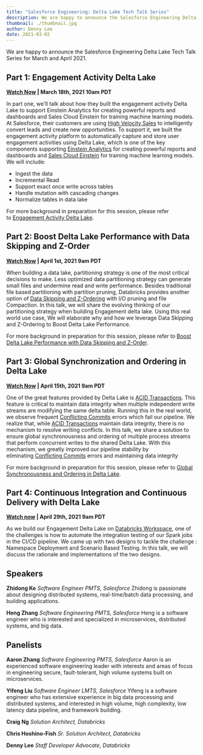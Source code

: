 ```yaml
---
title: "Salesforce Engineering: Delta Lake Tech Talk Series"
description: We are happy to announce the Salesforce Engineering Delta Lake Tech Talk Series for March and April 2021.
thumbnail: ./thumbnail.jpg
author: Denny Lee
date: 2021-03-02
---
```


We are happy to announce the Salesforce Engineering Delta Lake Tech Talk Series for March and April 2021.

## Part 1: Engagement Activity Delta Lake

**[Watch Now](https://youtu.be/a7_I1Qi1LoU) | March 18th, 2021 10am PDT**

In part one, we'll talk about how they built the engagement activity Delta Lake to support Einstein Analytics for creating powerful reports and dashboards and Sales Cloud Einstein for training machine learning models. At Salesforce, their customers are using [High Velocity Sales](https://www.salesforce.com/products/sales-cloud/tools/high-velocity-sales) to intelligently convert leads and create new opportunities. To support it, we built the engagement activity platform to automatically capture and store user engagement activities using Delta Lake, which is one of the key components supporting [Einstein Analytics](https://www.salesforce.com/products/einstein-analytics/features/) for creating powerful reports and dashboards and [Sales Cloud Einstein](https://www.salesforce.com/products/sales-cloud/features/sales-cloud-einstein/) for training machine learning models. We will include:

- Ingest the data
- Incremental Read
- Support exact once write across tables
- Handle mutation with cascading changes
- Normalize tables in data lake

For more background in preparation for this session, please refer to [Engagement Activity Delta Lake](https://engineering.salesforce.com/engagement-activity-delta-lake-2e9b074a94af).

## Part 2: Boost Delta Lake Performance with Data Skipping and Z-Order

**[Watch Now](https://youtu.be/CwJeKANlSLo) | April 1st, 2021 9am PDT**

When building a data lake, partitioning strategy is one of the most critical decisions to make. Less optimized data partitioning strategy can generate small files and undermine read and write performance. Besides traditional file based partitioning with partition pruning, Databricks provides another option of [Data Skipping and Z-Ordering](https://docs.databricks.com/delta/optimizations/file-mgmt.html) with I/O pruning and file Compaction. In this talk, we will share the evolving thinking of our partitioning strategy when building Engagement delta lake. Using this real world use case, We will elaborate why and how we leverage Data Skipping and Z-Ordering to Boost Delta Lake Performance.

For more background in preparation for this session, please refer to [Boost Delta Lake Performance with Data Skipping and Z-Order](https://engineering.salesforce.com/boost-delta-lake-performance-with-data-skipping-and-z-order-75c7e6c59133).

## Part 3: Global Synchronization and Ordering in Delta Lake

**[Watch Now](https://youtu.be/OtYXc6ud2bQ) | April 15th, 2021 9am PDT**

One of the great features provided by Delta Lake is [ACID Transactions](https://docs.databricks.com/delta/index.html). This feature is critical to maintain data integrity when multiple independent write streams are modifying the same delta table. Running this in the real world, we observe frequent [Conflicting Commits](https://docs.delta.io/latest/concurrency-control.html#id4) errors which fail our pipeline. We realize that, while [ACID Transactions](https://docs.databricks.com/delta/index.html) maintain data integrity, there is no mechanism to resolve writing conflicts. In this talk, we share a solution to ensure global synchronousness and ordering of multiple process streams that perform concurrent writes to the shared Delta Lake. With this mechanism, we greatly improved our pipeline stability by eliminating [Conflicting Commits](https://docs.delta.io/latest/concurrency-control.html#id4) errors and maintaining data integrity

For more background in preparation for this session, please refer to [Global Synchronousness and Ordering in Delta Lake](https://engineering.salesforce.com/global-synchronousness-and-ordering-in-delta-lake-9b912d980ebf).

## Part 4: Continuous Integration and Continuous Delivery with Delta Lake

**[Watch now](https://youtu.be/iOK22btRH9Y) | April 29th, 2021 9am PDT**

As we build our Engagement Delta Lake on [Databricks Workspace](https://docs.databricks.com/getting-started/index.html), one of the challenges is how to automate the integration testing of our Spark jobs in the CI/CD pipeline. We came up with two designs to tackle the challenge : Namespace Deployment and Scenario Based Testing. In this talk, we will discuss the rationale and implementations of the two designs.

## Speakers

**Zhidong Ke**
_Software Engineer PMTS, Salesforce_
Zhidong is passionate about designing distributed systems, real-time/batch data processing, and building applications.

**Heng Zhang**
_Software Engineering PMTS, Salesforce_
Heng is a software engineer who is interested and specialized in microservices, distributed systems, and big data.

## Panelists

**Aaron Zhang**
_Software Engineering PMTS, Salesforce_
Aaron is an experienced software engineering leader with interests and areas of focus in engineering secure, fault-tolerant, high volume systems built on microservices.

**Yifeng Liu**
_Software Engineer LMTS, Salesforce_
Yifeng is a software engineer who has extensive experience in big data processing and distributed systems, and interested in high volume, high complexity, low latency data pipeline, and framework building.

**Craig Ng**
_Solution Architect, Databricks_

**Chris Hoshino-Fish**
_Sr. Solution Architect, Databricks_

**Denny Lee**
_Staff Developer Advocate, Databricks_
